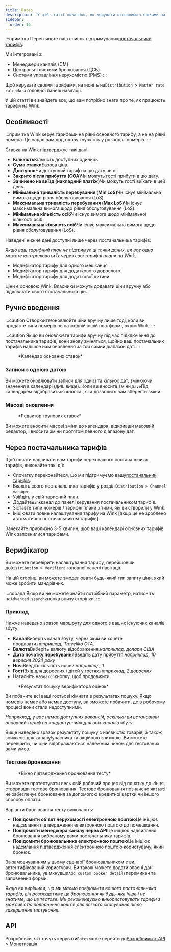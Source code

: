 ```yaml
---
title: Rates
description: 'У цій статті показано, як керувати основними ставками на Wink.'
sidebar:
  order: 16
---
```


:::примітка
Перегляньте наш список підтримуваних[постачальники тарифів](/extranet/rate-providers).

Ми інтегровані з:

* Менеджери каналів (CM)
* Центральні системи бронювання (ЦСБ)
* Системи управління нерухомістю (PMS)
  :::

Щоб керувати своїми тарифами, натисніть на`Distribution > Master rate calendar`з головної панелі навігації.

У цій статті ви знайдете все, що вам потрібно знати про те, як працюють тарифи на Wink.

## Особливості

:::примітка
Wink керує тарифами на рівні основного тарифу, а не на рівні номера. Це надає вам додаткову гнучкість у розподілі номерів.
:::

Ставка на Wink підтверджує такі дані:

* **Кількість**Кількість доступних одиниць.
* **Сума ставки**Базова ціна.
* **Доступно**Чи доступний тариф на цю дату чи ні.
* **Закрито після прибуття (COA)**&#x427;и можуть гості прибути в цю дату.
* **Зачинено на виїзд (накладний платіж)**&#x427;и можуть гості виїхати в цей день.
* **Мінімальна тривалість перебування (Min LoS)**&#x427;и існує мінімальна вимога щодо рівня обслуговування (LoS).
* **Максимальна тривалість перебування (Max LoS)**&#x427;и існує максимальна вимога щодо рівня обслуговування (LoS).
* **Мінімальна кількість осіб**Чи існує вимога щодо мінімальної кількості осіб.
* **Максимальна кількість осіб**Чи існує максимальна вимога щодо рівня обслуговування (LoS).

Наведені нижче дані доступні лише через постачальника тарифів:

*Якщо ваш тарифний план не підтримує ці точки даних, ви все одно можете контролювати їх через свої тарифні плани на Wink.*

* Модифікатор тарифу для одного мешканця
* Модифікатор тарифу для додаткового дорослого
* Модифікатор тарифу для додаткової дитини

Ціни є основою Wink. Власники можуть додавати ціни вручну або підключати свого постачальника цін.

## Ручне введення

:::caution
Створюйте/оновлюйте ціни вручну лише тоді, коли ви продаєте типи номерів не на жодній іншій платформі, окрім Wink.
:::

:::caution
Якщо ви оновлюєте тарифи вручну під час підключення до постачальника тарифів, вони знову зміняться, щойно ваш постачальник тарифів надішле нам оновлення за той самий діапазон дат.
:::

<figure>
  <CloudinaryImage width="700" height="251" resize="scale" quality="best" alt="Календар основних ставок" src="academy/rate-calendar" errorImage="noimage_opaque_nyrtl0.png" />

  <figcaption>*Календар основних ставок*</figcaption>
</figure>


### Записи з однією датою

Ви можете оновлювати записи для однієї та кількох дат, змінюючи значення в календарі (*див. вище*). Коли ви вносите зміни,`Save`Під календарем відобразиться кнопка , яка дозволить вам зберегти зміни.

### Масові оновлення

<figure>
  <CloudinaryImage width="700" height="267" resize="scale" quality="best" alt="Редактор групових ставок" src="academy/bulk-editor" errorImage="noimage_opaque_nyrtl0.png" />

  <figcaption>*Редактор групових ставок*</figcaption>
</figure>


Ви можете вносити масові зміни до календаря, відкривши масовий редактор, і вносити зміни протягом певного діапазону дат.

## Через постачальника тарифів

Щоб почати надсилати нам тарифи через вашого постачальника тарифів, виконайте такі дії:

* Спочатку переконайтеся, що ми підтримуємо вашу[постачальник тарифів](/extranet/rate-providers).
* Вкажіть свого постачальника тарифів у розділі`Distribution > Channel manager`.
* Увійдіть у свій тарифний план.
* Додайте`Wink`канал до панелі керування постачальником тарифів.
* Зіставте типи номерів / тарифні плани з тими, які ви створили у Wink.
* Ініціювати повне налаштування тарифу на Wink \[якщо це не зроблено автоматично постачальником тарифів].

Зачекайте приблизно 3-5 хвилин, щоб ваші календарі основних тарифів Wink заповнилися тарифами.

## Верифікатор

Ви можете перевірити налаштування тарифу, перейшовши до`Distribution > Verifier`з головної панелі навігації.

На цій сторінці ви можете змоделювати будь-який тип запиту ціни, який може зробити мандрівник.

:::порада
Якщо ви не можете знайти потрібний параметр, натисніть на`Advanced search`кнопка внизу сторінки.
:::

### Приклад

Нижче наведено зразок маршруту для одного з ваших існуючих каналів збуту:

* **Канал**Виберіть канал збуту, через який ви хочете продавати.*наприклад, Traveliko OTA*.
* **Валюта**Виберіть валюту відображення.*наприклад, долари США*
* **Дата початку перебування**Введіть дату прибуття.*наприклад, 10 вересня 2024 року*
* **Ночі**Введіть кількість ночей.*наприклад, 1*
* **Гості**Вхід для дорослих / дітей у гостях.*наприклад, 2 дорослих*
* Натисніть на`Search`кнопку, щоб продовжити.

<figure>
  <CloudinaryImage width="350" height="501" resize="scale" quality="best" alt="Результат перевірки оцінки" src="academy/rate-verifier" errorImage="noimage_opaque_nyrtl0.png" />

  <figcaption>*Результат пошуку верифікатора оцінок*</figcaption>
</figure>


Ви побачите всі ваші гостьові кімнати в результатах пошуку.
Якщо номерів немає або немає доступу, ви зможете побачити, де в робочому процесі вони стали недоступними.

*Наприклад, у вас немає доступних вакансій, оскільки ви встановили основний тариф на «недоступний» для всіх каналів збуту.*

Вище наведено зразок результату пошуку з наявністю товарів, а також знижкою для каналу/учасника та акційною знижкою.
Ви можете перевірити, чи ціни відображаються належним чином для тестованих вами умов.

### Тестове бронювання

<figure>
  <CloudinaryImage width="350" height="459" resize="scale" quality="best" alt="Модальне вікно бронювання тестового запиту" src="academy/test-booking" errorImage="noimage_opaque_nyrtl0.png" />

  <figcaption>*Вікно підтвердження бронювання тесту*</figcaption>
</figure>


Ви можете протестувати весь свій робочий процес від початку до кінця, створивши тестове бронювання.
Тестове бронювання позначено як`test`і не забезпечує бронювання за допомогою кредитної картки чи іншого способу оплати.

Варіанти бронювання тесту включають:

* **Повідомити об'єкт нерухомості електронною поштою**Це ініціює надсилання підтвердження електронною поштою до помешкання.
* **Повідомити менеджера каналу через API**Це ініціює надсилання бронювання вибраному вами постачальнику тарифів.
* **Повідомити бронювальника електронною поштою**Це ініціює надсилання підтвердження електронною поштою користувачу, який бронює.

За замовчуванням у цьому сценарії бронювальником є ​​ви, автентифікований користувач. Ви також можете додати власні дані бронювальника, увімкнувши`Add custom booker details`перемикач та заповнення форми.

*Якщо ви вирішили, що ми маємо повідомити вашого постачальника тарифів, він розглядатиме це бронювання як будь-яке інше і не знатиме, що це тестове. Ми рекомендуємо використовувати тарифи з можливістю повернення коштів для легкого скасування після завершення тестування.*

## API

Розробники, які хочуть керувати`Rates`може перейти до[Розробники > API > Монетизація](/developers/apis/#monetize-api).

